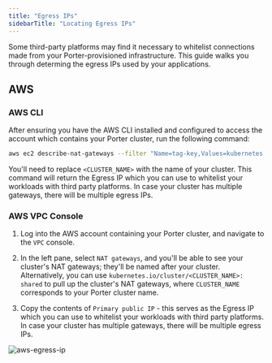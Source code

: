 ```yaml
---
title: "Egress IPs"
sidebarTitle: "Locating Egress IPs"
---
```


Some third-party platforms may find it necessary to whitelist connections made from your Porter-provisioned infrastructure. This guide walks you through determing the egress IPs used by your applications.

## AWS

### AWS CLI

After ensuring you have the AWS CLI installed and configured to access the account which contains your Porter cluster, run the following command:

```bash
aws ec2 describe-nat-gateways --filter "Name=tag-key,Values=kubernetes.io/cluster/<CLUSTER_NAME>" --query "NatGateways[*].NatGatewayAddresses[0].PublicIp"
```

You'll need to replace `<CLUSTER_NAME>` with the name of your cluster. This command will return the Egress IP which you can use to whitelist your workloads with third party platforms. In case your cluster has multiple gateways, there will be multiple egress IPs.

### AWS VPC Console

1. Log into the AWS account containing your Porter cluster, and navigate to the `VPC` console.

2. In the left pane, select `NAT gateways`, and you'll be able to see your cluster's NAT gateways; they'll be named after your cluster. Alternatively, you can use `kubernetes.io/cluster/<CLUSTER_NAME>: shared` to pull up the cluster's NAT gateways, where `CLUSTER_NAME` corresponds to your Porter cluster name.

3. Copy the contents of `Primary public IP` - this serves as the Egress IP which you can use to whitelist your workloads with third party platforms. In case your cluster has multiple gateways, there will be multiple egress IPs.

![aws-egress-ip](/images/other/54ab5315-310d-438d-9360-41812623b004.png)